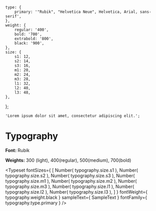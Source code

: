 
<Meta title="Design Tokens/Typography" />

	type: {
		primary: '"Rubik", "Helvetica Neue", Helvetica, Arial, sans-serif',
	},
	weight: {
		regular: '400',
		bold: '700',
		extrabold: '800',
		black: '900',
	},
	size: {
		s1: 12,
		s2: 14,
		s3: 16,
		m1: 20,
		m2: 24,
		m3: 28,
		l1: 32,
		l2: 40,
		l3: 48,
	},
};

	'Lorem ipsum dolor sit amet, consectetur adipiscing elit.';

# Typography

**Font:** Rubik

**Weights:** 300 (light), 400(regular), 500(medium), 700(bold)

<Typeset
	fontSizes={ [
		Number( typography.size.s1 ),
		Number( typography.size.s2 ),
		Number( typography.size.s3 ),
		Number( typography.size.m1 ),
		Number( typography.size.m2 ),
		Number( typography.size.m3 ),
		Number( typography.size.l1 ),
		Number( typography.size.l2 ),
		Number( typography.size.l3 ),
	] }
	fontWeight={ typography.weight.black }
	sampleText={ SampleText }
	fontFamily={ typography.type.primary }
/>
